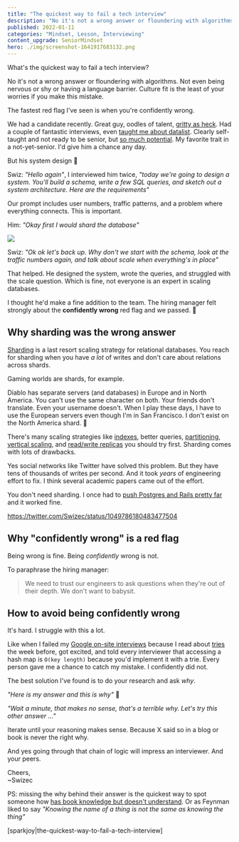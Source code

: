 ```yaml
---
title: "The quickest way to fail a tech interview"
description: "No it's not a wrong answer or floundering with algorithms. Not even being nervous or shy or having a language barrier. Culture fit is the least of your worries if you make this mistake."
published: 2022-01-11
categories: "Mindset, Lesson, Interviewing"
content_upgrade: SeniorMindset
hero: ./img/screenshot-1641917683132.png
---
```


What's the quickest way to fail a tech interview?

No it's not a wrong answer or floundering with algorithms. Not even being nervous or shy or having a language barrier. Culture fit is the least of your worries if you make this mistake.

The fastest red flag I've seen is when you're confidently wrong.

We had a candidate recently. Great guy, oodles of talent, [gritty as heck](https://swizec.com/blog/how-grit-superchargers-your-career/). Had a couple of fantastic interviews, even [taught me about datalist](https://swizec.com/blog/datalist-the-pure-html-typeahed-you-didnt-know-about/). Clearly self-taught and not ready to be senior, but [so much potential](https://scrimba.com/podcast/junior-developer-advice-from-a-senior-silicon-valley-engineer/). My favorite trait in a not-yet-senior. I'd give him a chance any day.

But his system design 😬

Swiz: _"Hello again"_, I interviewed him twice, _"today we're going to design a system. You'll build a schema, write a few SQL queries, and sketch out a system architecture. Here are the requirements"_

Our prompt includes user numbers, traffic patterns, and a problem where everything connects. This is important.

Him: _"Okay first I would shard the database"_

![](giphy:oof)

Swiz: _"Ok ok let's back up. Why don't we start with the schema, look at the traffic numbers again, and talk about scale when everything's in place"_

That helped. He designed the system, wrote the queries, and struggled with the scale question. Which is fine, not everyone is an expert in scaling databases.

I thought he'd make a fine addition to the team. The hiring manager felt strongly about the **confidently wrong** red flag and we passed. 💩

## Why sharding was the wrong answer

[Sharding](<https://en.wikipedia.org/wiki/Shard_(database_architecture)>) is a last resort scaling strategy for relational databases. You reach for sharding when you have _a lot_ of writes and don't care about relations across shards.

Gaming worlds are shards, for example.

Diablo has separate servers (and databases) in Europe and in North America. You can't use the same character on both. Your friends don't translate. Even your username doesn't. When I play these days, I have to use the European servers even though I'm in San Francisco. I don't exist on the North America shard. 💩

There's many scaling strategies like [indexes](https://en.wikipedia.org/wiki/Database_index), better queries, [partitioning](<https://en.wikipedia.org/wiki/Partition_(database)>), [vertical scaling](https://en.wikipedia.org/wiki/Database_scalability#Vertical), and [read/write replicas](https://en.wikipedia.org/wiki/Eventual_consistency) you should try first. Sharding comes with lots of drawbacks.

Yes social networks like Twitter have solved this problem. But they have tens of thousands of writes per second. And it took _years_ of engineering effort to fix. I think several academic papers came out of the effort.

You don't need sharding. I once had to [push Postgres and Rails pretty far](https://swizec.com/blog/logging-1721410-events-per-day-with-postgres-rails-heroku-and-a-bit-of-javascript/) and it worked fine.

https://twitter.com/Swizec/status/1049786180483477504

## Why "confidently wrong" is a red flag

Being wrong is fine. Being _confidently_ wrong is not.

To paraphrase the hiring manager:

> We need to trust our engineers to ask questions when they're out of their depth. We don't want to babysit.

## How to avoid being confidently wrong

It's hard. I struggle with this a lot.

Like when I failed my [Google on-site interviews](https://swizec.com/blog/inside-a-google-onsite-interview/) because I read about [tries](https://en.wikipedia.org/wiki/Trie) the week before, got excited, and told every interviewer that accessing a hash map is `O(key length)` because you'd implement it with a trie. Every person gave me a chance to catch my mistake. I confidently did not.

The best solution I've found is to do your research and ask _why_.

_"Here is my answer and this is why"_ 🤔

_"Wait a minute, that makes no sense, that's a terrible why. Let's try this other answer ..."_

Iterate until your reasoning makes sense. Because X said so in a blog or book is never the right why.

And yes going through that chain of logic will impress an interviewer. And your peers.

Cheers,<br/>
~Swizec

PS: missing the why behind their answer is the quickest way to spot someone how [has book knowledge but doesn't understand](https://swizec.com/blog/why-understanding-beats-knowledge/). Or as Feynman liked to say _"Knowing the name of a thing is not the same as knowing the thing"_

[sparkjoy|the-quickest-way-to-fail-a-tech-interview]
